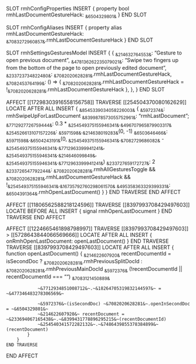 SLOT rmhConfigProperties
    INSERT {
        property bool rmhLastDocumentGestureHack: ~&6504329801&~
    }
END SLOT

SLOT rmhConfigAliases
    INSERT {
        property alias rmhLastDocumentGestureHack: ~&7083272960857&~.rmhLastDocumentGestureHack
    }
END SLOT

SLOT rmhSettingsGesturesModel
    INSERT {
        {
           ~&214632764553&~: "Gesture to open previous document",
           ~&478136262235079021&~: "Swipe two fingers up from the bottom of the page to open previously edited document",
           ~&233723734822480&~: ~&7082020628281&~.rmhLastDocumentGestureHack,
           ~&7082453764199&~: () => { ~&7082020628281&~.rmhLastDocumentGestureHack = !~&7082020628281&~.rmhLastDocumentGestureHack },
        },
    }
END SLOT

AFFECT [[17298303916558156758]]
    TRAVERSE [[254504370080162629]]
        LOCATE AFTER ALL
        INSERT {
            ~&8545339034058226003&~ {
                ~&5972374&~: rmhSwipeUpForLastDocument
                ~&8399878573055752961&~: "rmhLastDocument";
                ~&7712927726759444&~: 0.3 * ~&254549375155946341&~.~&496707965879903317&~
                ~&254526613107157226&~: ~&5971598&~.~&214638019283&~(0, -1)
                ~&6503646466&~: ~&5971598&~.~&6504243191&~(0, ~&254549375155946341&~.~&7082729686082&~ - ~&254549375155946341&~.~&7712963399941241&~, ~&254549375155946341&~.~&214646099849&~, ~&254549375155946341&~.~&7712963399941241&~)
                ~&233727659172727&~: 2
                ~&233726547792244&~: ~&7082020628281&~.rmhAllGesturesToggle && ~&7082020628281&~.rmhLastDocumentGestureHack && !~&254549375155946341&~.~&16735792760298061570&~
                ~&495358363329399331&~: ~&6504391364&~.rmhOpenLastDocument()
            }
        }
    END TRAVERSE
END AFFECT

AFFECT [[11806562588218124596]]
    TRAVERSE [[8397993708429497603]]
        LOCATE BEFORE ALL
        INSERT { signal rmhOpenLastDocument }
    END TRAVERSE
END AFFECT

AFFECT [[1224665461898798997]]
    TRAVERSE [[8397993708429497603]] > [[5728643844066569666]]
        LOCATE AFTER ALL
        INSERT { onRmhOpenLastDocument: openLastDocument() }
    END TRAVERSE
    TRAVERSE [[8397993708429497603]]
        LOCATE AFTER ALL INSERT {
            function openLastDocument() {
                ~&214622607920&~ recentDocumentId = isSecondDoc ? ~&7082020628281&~.rmhPreviousSplitDocId : ~&7082020628281&~.rmhPreviousMainDocId
                ~&5972376&~ (!recentDocumentId || recentDocumentId === "") ~&7083121450889&~

                ~&7712934851008712&~.~&18264705319832144597&~ = ~&477346483278306569&~

                ~&5972376&~(isSecondDoc) ~&7082020628281&~.openInSecondDoc = ~&6504329801&~
                ~&214622607920&~ recentDocument = ~&233694067165438&~.~&8399431778896295215&~(recentDocumentId)
                ~&254540341572282132&~.~&7486439855378384899&~(recentDocument)
            }
        }
    END TRAVERSE
END AFFECT
